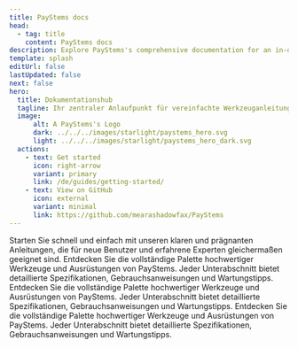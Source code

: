 ```yaml
---
title: PayStems docs
head:
  - tag: title
    content: PayStems docs
description: Explore PayStems's comprehensive documentation for an in-depth look at our premium tools and construction services. 
template: splash
editUrl: false
lastUpdated: false
next: false
hero:
  title: Dokumentationshub
  tagline: Ihr zentraler Anlaufpunkt für vereinfachte Werkzeuganleitungen, detaillierte Service-Dokumentationen und Projektunterstützung.
  image:
      alt: A PayStems's Logo
      dark: ../../../images/starlight/paystems_hero.svg
      light: ../../../images/starlight/paystems_hero_dark.svg
  actions:
    - text: Get started
      icon: right-arrow
      variant: primary
      link: /de/guides/getting-started/
    - text: View on GitHub
      icon: external
      variant: minimal
      link: https://github.com/mearashadowfax/PayStems
---
```


<CardGrid stagger>

  <Card title="Schnellstartanleitungen" icon="document">
    Starten Sie schnell und einfach mit unseren klaren und prägnanten Anleitungen, die für neue Benutzer und erfahrene Experten gleichermaßen geeignet sind.
  </Card>

  <Card title="Werkzeuge & Ausrüstung" icon="seti:eslint">
    Entdecken Sie die vollständige Palette hochwertiger Werkzeuge und Ausrüstungen von PayStems. Jeder Unterabschnitt bietet detaillierte Spezifikationen, Gebrauchsanweisungen und Wartungstipps.
  </Card>

   <Card title="Bauleistungen" icon="seti:puppet">
    Entdecken Sie die vollständige Palette hochwertiger Werkzeuge und Ausrüstungen von PayStems. Jeder Unterabschnitt bietet detaillierte Spezifikationen, Gebrauchsanweisungen und Wartungstipps.
  </Card>

   <Card title="Erweiterte Themen" icon="seti:terraform">
    Entdecken Sie die vollständige Palette hochwertiger Werkzeuge und Ausrüstungen von PayStems. Jeder Unterabschnitt bietet detaillierte Spezifikationen, Gebrauchsanweisungen und Wartungstipps.
  </Card>
</CardGrid>
